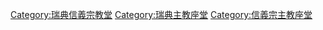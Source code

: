 [[Category:瑞典信義宗教堂|Category:瑞典信義宗教堂]]
[[Category:瑞典主教座堂|Category:瑞典主教座堂]]
[[Category:信義宗主教座堂|Category:信義宗主教座堂]]
